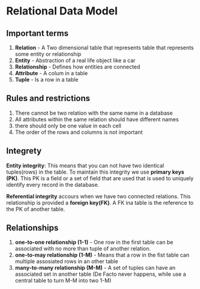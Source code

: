 # Relational Data Model

## Important terms

1. **Relation** - A Two dimensional table that represents table that represents some entity or relationship
2. **Entity** - Abstraction of a real life object like a car
3. **Relationship** - Defines how entities are connected
4. **Attribute** - A colum in a table
5. **Tuple** - Is a row in a table

## Rules and restrictions

1. There cannot be two relation with the same name in a database
2. All attributes within the same relation should have different names
3. there should only be one value in each cell
4. The order of the rows and columns is not important

## Integrety

**Entity integrity**: This means that you can not have two identical tuples(rows) in the table. To maintain this integrity we use **primary keys (PK)**. This PK is a field or a set of field that are used that is used to uniquely identify every record in the database.

**Referential integrity** accours when we have two connected relations. This relationship is provided a **foreign key(FK)**. A FK ina table is the reference to the PK of another table.

## Relationships

1. **one-to-one relationship (1-1)** - One row in the first table can be associated with no more than tuple of another relation.
2. **one-to-may relationship (1-M)** - Means that a row in the fist table can multiple assosiated rows in an other table
3. **many-to-many relationship (M-M)** - A set of tuples can have an associated set in another table (De Facto never happens, while use a central table to turn M-M into two 1-M)
